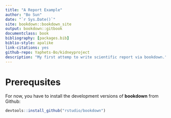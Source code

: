 ---
title: "A Report Example"
author: "Bo Sun"
date: "`r Sys.Date()`"
site: bookdown::bookdown_site
output: bookdown::gitbook
documentclass: book
bibliography: [packages.bib]
biblio-style: apalike
link-citations: yes
github-repo: Yaphets-Bo/kidneyproject
description: "My first attemp to write scientific report via bookdown."
---

# Prerequsites

For now, you have to install the development versions of **bookdown** from Github:

```{r eval=FALSE}
devtools::install_github("rstudio/bookdown")
```
